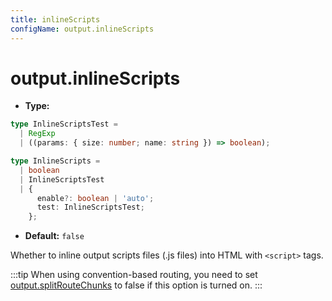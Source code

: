 ```yaml
---
title: inlineScripts
configName: output.inlineScripts
---
```


# output.inlineScripts

- **Type:**

```ts
type InlineScriptsTest =
  | RegExp
  | ((params: { size: number; name: string }) => boolean);

type InlineScripts =
  | boolean
  | InlineScriptsTest
  | {
      enable?: boolean | 'auto';
      test: InlineScriptsTest;
    };
```

- **Default:** `false`

Whether to inline output scripts files (.js files) into HTML with `<script>` tags.

:::tip
When using convention-based routing, you need to set [output.splitRouteChunks](https://modernjs.dev/en/configure/app/output/splitRouteChunks.html) to false if this option is turned on.
:::


<RsbuildConig />
